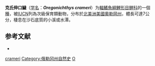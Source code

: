 {{Speciesbox
| taxon = Oregonichthys crameri
| status = VU
| status_system = IUCN3.1
| image = Oregonichthys crameri.jpg
| binomial_authority = [[Warpachowski|Warpachowski]], 1889
| synonyms = *''Hybopsis crameri''<br /><small>Snyder, 1908</small>
}}

'''克氏伸口鱥'''（[[学名|学名]]：'''''Oregonichthys crameri'''''）为[[輻鰭魚綱|輻鰭魚綱]][[鯉形目|鯉形目]][[鲤科|鲤科]]的一個[[種|種]]，被[[IUCN|IUCN]]列為次級保育類動物，分布於[[北美洲|北美洲]][[美國|美國]][[奧勒岡州|奧勒岡州]]，體長可達7公分，棲息在沙石底質的小溪或水潭。

== 参考文献 ==
{{refbegin}}
*{{FishBase_species|genus=Oregonichthys|species=crameri|year=2011|month=12}}
{{refend}}

{{鯉形目小作品}}
{{Taxonbar}}
[[Category:伸口鱥屬|crameri]]
[[Category:俄勒冈州自然史|Category:俄勒冈州自然史]]
[[Category:1908年描述的魚類|O]]